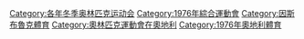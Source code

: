 {{Catmore}}
{{Commonscat|1976 Winter Olympics}}

[[Category:各年冬季奥林匹克运动会|Category:各年冬季奥林匹克运动会]]
[[Category:1976年綜合運動會|Category:1976年綜合運動會]]
[[Category:因斯布魯克體育|Category:因斯布魯克體育]]
[[Category:奧林匹克運動會在奧地利|Category:奧林匹克運動會在奧地利]]
[[Category:1976年奧地利體育|Category:1976年奧地利體育]]